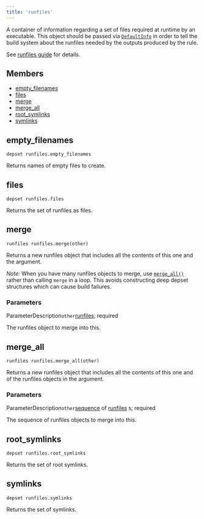 ```yaml
---
title: 'runfiles'
---
```




A container of information regarding a set of files required at runtime by an executable. This object should be passed via [`DefaultInfo`](../providers/DefaultInfo.html) in order to tell the build system about the runfiles needed by the outputs produced by the rule.

See [runfiles guide](https://bazel.build/extending/rules#runfiles) for details.

## Members

- [empty\_filenames](#empty-filenames)
- [files](#files)
- [merge](#merge)
- [merge\_all](#merge-all)
- [root\_symlinks](#root-symlinks)
- [symlinks](#symlinks)

## empty\_filenames

```
depset runfiles.empty_filenames
```

 Returns names of empty files to create.



## files

```
depset runfiles.files
```

 Returns the set of runfiles as files.



## merge

```
runfiles runfiles.merge(other)
```

 Returns a new runfiles object that includes all the contents of this one and the argument.

_Note:_ When you have many runfiles objects to merge, use [`merge_all()`](#merge-all) rather than calling `merge` in a loop. This avoids constructing deep depset structures which can cause build failures.

### Parameters

ParameterDescription`other`[runfiles](../builtins/runfiles.html);
 required

 The runfiles object to merge into this.


## merge\_all

```
runfiles runfiles.merge_all(other)
```

 Returns a new runfiles object that includes all the contents of this one and of the runfiles objects in the argument.



### Parameters

ParameterDescription`other`[sequence](../core/list.html) of [runfiles](../builtins/runfiles.html) s;
 required

 The sequence of runfiles objects to merge into this.


## root\_symlinks

```
depset runfiles.root_symlinks
```

 Returns the set of root symlinks.



## symlinks

```
depset runfiles.symlinks
```

 Returns the set of symlinks.
